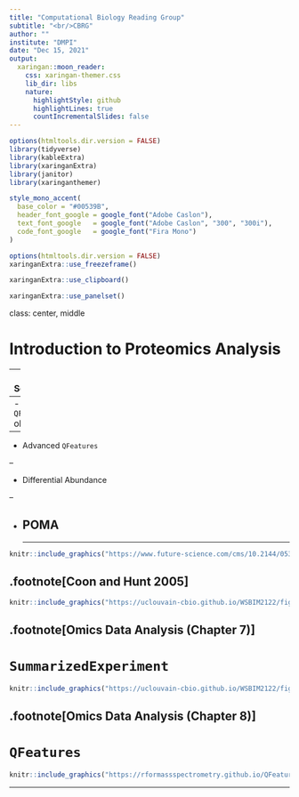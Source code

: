 ```yaml
---
title: "Computational Biology Reading Group"
subtitle: "<br/>CBRG"
author: ""
institute: "DMPI"
date: "Dec 15, 2021"
output:
  xaringan::moon_reader:
    css: xaringan-themer.css
    lib_dir: libs
    nature:
      highlightStyle: github
      highlightLines: true
      countIncrementalSlides: false
---
```


```r
options(htmltools.dir.version = FALSE)
library(tidyverse)
library(kableExtra)
library(xaringanExtra)
library(janitor)
library(xaringanthemer)
```

```r
style_mono_accent(
  base_color = "#00539B",
  header_font_google = google_font("Adobe Caslon"),
  text_font_google   = google_font("Adobe Caslon", "300", "300i"),
  code_font_google   = google_font("Fira Mono")
)
```

```r
options(htmltools.dir.version = FALSE)
xaringanExtra::use_freezeframe()
```

```r
xaringanExtra::use_clipboard()
```

```r
xaringanExtra::use_panelset()
```

class: center, middle

# Introduction to Proteomics Analysis

---
# Schedule  

--
- `QFeatures` object  

--
  
- Advanced `QFeatures`

--
  
- Differential Abundance 

--
  
- POMA  
--
---
```r
knitr::include_graphics("https://www.future-science.com/cms/10.2144/05384TE01/asset/images/large/figure1.jpeg")
```
.footnote[Coon and Hunt 2005]
---
```r
knitr::include_graphics("https://uclouvain-cbio.github.io/WSBIM2122/figs/SchematicMS2.png")
```
.footnote[Omics Data Analysis (Chapter 7)]
---
# `SummarizedExperiment`
```r
knitr::include_graphics("https://uclouvain-cbio.github.io/WSBIM2122/figs/SE.svg")
```
.footnote[Omics Data Analysis (Chapter 8)]
---
# `QFeatures` 
```r
knitr::include_graphics("https://rformassspectrometry.github.io/QFeatures/articles/QFeatures_files/figure-html/featuresplot-1.png")
```
---
